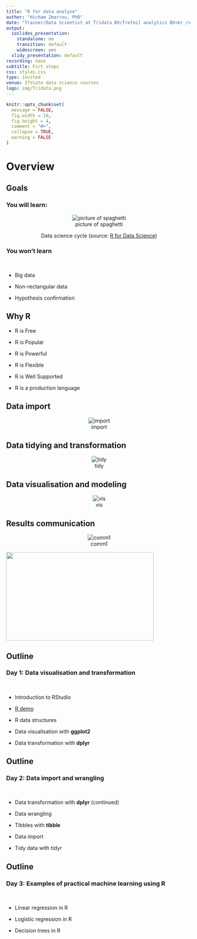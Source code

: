 ```yaml
---
title: "R for data analyse"
author: "Hicham Zmarrou, PhD"
date: "Trainer/Data Scientist at Tridata BV/Trefoil analytics BV<br /> <br />"
output:
  ioslides_presentation:
    standalone: no
    transition: default
    widescreen: yes
  slidy_presentation: default
recording: none
subtitle: Firt steps
css: styles.css
type: invited
venue: ITViate data science courses
logo: img/Tridata.png
---
```



```r
knitr::opts_chunk$set(
  message = FALSE,
  fig.width = 10,
  fig.height = 4,
  comment = "#>",
  collapse = TRUE,
  warning = FALSE
)
```


        
# Overview


## Goals 

### **You will learn:**

<center>![picture of spaghetti](img/data-science.png)</center>
<center> Data science cycle (source: [R for Data Science](http://r4ds.had.co.nz/))</center>
 
### **You won't learn**

\


+ Big data  

+ Non-rectangular data

+ Hypothesis confirmation

## Why R

* R is Free

* R is Popular

* R is Powerful 

* R is Flexible

* R is Well Supported

* R is a production language 

## Data import 

<center>![import](img/image03sml.png)</center>


## Data tidying and transformation 

<center>![tidy](img/data-tidy.png)</center>


## Data visualisation and modeling

<center>![vis](img/vis-mod.png)</center>

## Results communication 

<center>![comm1](img/communicate.png)</center>


<div align="center">
  <img src="img/communicate2.png" width="400" height="240" />
</div>


## Outline

### __Day 1: Data visualisation and transformation__ 

\


* Introduction to RStudio


* [R demo](Rdemo.Rmd)    


* R data structures

* Data visualisation with __ggplot2__ 

* Data transformation with __dplyr__ 


## Outline

### __Day 2: Data import and wrangling__

\


* Data transformation with __dplyr__ (continued)

* Data wrangling

* Tibbles with **tibble**

* Data import

* Tidy data with tidyr 

## Outline

### __Day 3: Examples of practical machine learning using R__ 

\


* Linear regression in R 

* Logistic regression in R 

* Decision trees in R 






